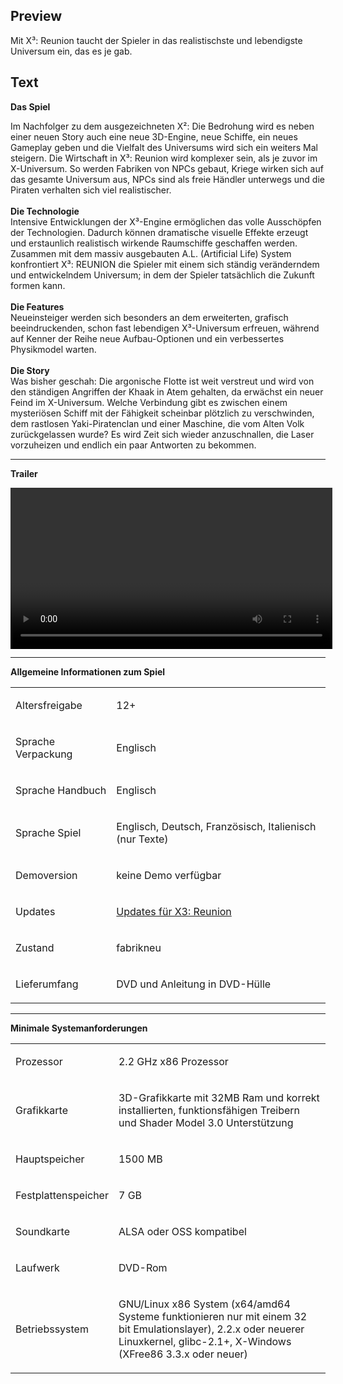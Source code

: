 ==Preview==
<p>Mit X&sup3;: Reunion taucht der Spieler in das realistischste und lebendigste Universum ein, das es je gab.</p>

==Text==
<p><strong><strong><strong>Das Spiel</strong></strong><br /></strong></p>
<p>Im Nachfolger zu dem ausgezeichneten X&sup2;: Die Bedrohung wird es neben einer neuen Story auch eine neue 3D-Engine, neue Schiffe, ein neues Gameplay geben und die Vielfalt des Universums wird sich ein weiters Mal steigern. Die Wirtschaft in X&sup3;: Reunion wird komplexer sein, als je zuvor im X-Universum. So werden Fabriken von NPCs gebaut, Kriege wirken sich auf das gesamte Universum aus, NPCs sind als freie H&auml;ndler unterwegs und die Piraten verhalten sich viel realistischer.<br /><br /><strong>Die Technologie</strong><br />Intensive Entwicklungen der X&sup3;-Engine erm&ouml;glichen das volle Aussch&ouml;pfen der Technologien. Dadurch k&ouml;nnen dramatische visuelle Effekte erzeugt und erstaunlich realistisch wirkende Raumschiffe geschaffen werden. Zusammen mit dem massiv ausgebauten A.L. (Artificial Life) System konfrontiert X&sup3;: REUNION die Spieler mit einem sich st&auml;ndig ver&auml;nderndem und entwickelndem Universum; in dem der Spieler tats&auml;chlich die Zukunft formen kann.<br /><br /><strong>Die Features</strong><br />Neueinsteiger werden sich besonders an dem erweiterten, grafisch beeindruckenden, schon fast lebendigen X&sup3;-Universum erfreuen, w&auml;hrend auf Kenner der Reihe neue Aufbau-Optionen und ein verbessertes Physikmodel warten.<br /><br /><strong>Die Story</strong><br />Was bisher geschah: Die argonische Flotte ist weit verstreut und wird von den st&auml;ndigen Angriffen der Khaak in Atem gehalten, da erw&auml;chst ein neuer Feind im X-Universum. Welche Verbindung gibt es zwischen einem mysteri&ouml;sen Schiff mit der F&auml;higkeit scheinbar pl&ouml;tzlich zu verschwinden, dem rastlosen Yaki-Piratenclan und einer Maschine, die vom Alten Volk zur&uuml;ckgelassen wurde? Es wird Zeit sich wieder anzuschnallen, die Laser vorzuheizen und endlich ein paar Antworten zu bekommen.</p>
<hr />
<p><strong>Trailer</strong></p>
<p><video width="515" controls="true"> <source src="http://videos.fun4tux.ch/x3-trailer-en.ogg"></source> Ihr Browser unterst&uuml;tzt das video-Tag nicht! Dies ist eine gute Gelegenheit, einen brauchbaren <a href="http://www.mozilla-europe.org/de/firefox/">Browser zu besorgen</a>!</video></p>
<hr />
<p><strong><strong>Allgemeine Informationen zum Spiel</strong><br /></strong></p>
<table border="0">
<tbody>
<tr>
<td>Altersfreigabe<br /></td>
<td>12+</td>
</tr>
<tr>
<td>Sprache Verpackung<br /></td>
<td>Englisch</td>
</tr>
<tr>
<td>Sprache Handbuch<br /></td>
<td>Englisch<br /></td>
</tr>
<tr>
<td>Sprache Spiel<br /></td>
<td>Englisch, Deutsch, Franz&ouml;sisch, Italienisch (nur Texte)<br /></td>
</tr>
<tr>
<td>Demoversion</td>
<td>keine Demo verf&uuml;gbar<br /></td>
</tr>
<tr>
<td>Updates</td>
<td><a href="http://updates.fun4tux.ch/x3/" target="_blank">Updates f&uuml;r X3: Reunion</a></td>
</tr>
<tr>
<td>Zustand<br /></td>
<td>fabrikneu<br /></td>
</tr>
<tr>
<td>Lieferumfang<br /></td>
<td>DVD und Anleitung in DVD-H&uuml;lle</td>
</tr>
</tbody>
</table>
<p></p>
<hr />
<p><strong><strong>Minimale Systemanforderungen</strong><br /></strong></p>
<table border="0">
<tbody>
<tr>
<td>Prozessor<br /></td>
<td>2.2 GHz x86 Prozessor</td>
</tr>
<tr>
<td>Grafikkarte<br /></td>
<td>3D-Grafikkarte mit 32MB Ram und korrekt installierten, funktionsf&auml;higen Treibern und Shader Model 3.0 Unterst&uuml;tzung</td>
</tr>
<tr>
<td>Hauptspeicher<br /></td>
<td>1500 MB</td>
</tr>
<tr>
<td>Festplattenspeicher<br /></td>
<td>7 GB<br /></td>
</tr>
<tr>
<td>Soundkarte<br /></td>
<td>ALSA oder OSS kompatibel</td>
</tr>
<tr>
<td>Laufwerk<br /></td>
<td>DVD-Rom</td>
</tr>
<tr>
<td>Betriebssystem<br /></td>
<td>
<p>GNU/Linux x86 System (x64/amd64 Systeme funktionieren nur mit einem 32 bit Emulationslayer), 2.2.x oder neuerer Linuxkernel, glibc-2.1+, X-Windows (XFree86 3.3.x oder neuer)</p>
</td>
</tr>
</tbody>
</table>
